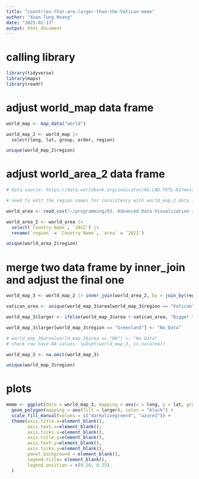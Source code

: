 ```yaml
---
title: "countries-that-are-larger-than-the-Vatican-meme"
author: "Xuan Tung Hoang"
date: "2025-02-17"
output: html_document
---
```


# calling library

```r

library(tidyverse)
library(maps)
library(readr)

```

# adjust world_map data frame

```r

world_map <- map_data("world")

world_map_2 <- world_map |> 
  select(long, lat, group, order, region)

unique(world_map_2$region)

```

# adjust world_area_2 data frame

```r

# data source: https://data.worldbank.org/indicator/AG.LND.TOTL.K2?most_recent_value_desc=false&view=map

# need to edit the region names for consistency with world_map_2 data frame 

world_area <- read_csv("~/programming/03. Advanced Data Visualization in R with ggplot2/world_area.csv")

world_area_2 <- world_area |>
  select(`Country Name`, `2022`) |> 
  rename(`region` = `Country Name`, `area` = `2022`)

unique(world_area_2$region)

```

# merge two data frame by inner_join and adjust the final one

```r

world_map_3 <- world_map_2 |> inner_join(world_area_2, by = join_by(region))

vatican_area <- unique(world_map_3$area[world_map_3$region == "Vatican"])

world_map_3$larger <- ifelse(world_map_3$area > vatican_area, "Bigger than Vatican", "No Data")

world_map_3$larger[world_map_3$region == "Greenland"] <- "No Data"

# world_map_3$area[world_map_3$area == "NA"] <- "No Data"
# check row have NA values: subset(world_map_3, is.na(area)) 

world_map_3 <- na.omit(world_map_3)

unique(world_map_3$region)

```

# plots

```r

meme <- ggplot(data = world_map_3, mapping = aes(x = long, y = lat, group = group))+
  geom_polygon(mapping = aes(fill = larger), color = "black") +
  scale_fill_manual(values = c("darkolivegreen4", "azure3")) +
  theme(axis.title.x=element_blank(),
        axis.text.x=element_blank(),
        axis.ticks.x=element_blank(),
        axis.title.y=element_blank(),
        axis.text.y=element_blank(),
        axis.ticks.y=element_blank(),
        panel.background = element_blank(),
        legend.title= element_blank(),
        legend.position = c(0.16, 0.25)
  )

```

